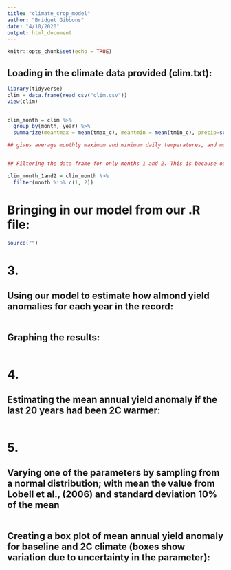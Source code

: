 ```yaml
---
title: "climate_crop_model"
author: "Bridget Gibbons"
date: "4/10/2020"
output: html_document
---
```


```r
knitr::opts_chunk$set(echo = TRUE)
```

## Loading in the climate data provided (clim.txt): 

```r

library(tidyverse)
clim = data.frame(read_csv("clim.csv"))
view(clim)


clim_month = clim %>% 
  group_by(month, year) %>% 
  summarize(meantmax = mean(tmax_c), meantmin = mean(tmin_c), precip=sum(precip)) 

## gives average monthly maximum and minimum daily temperatures, and monthly precipitation from a data frame called clim


## Filtering the data frame for only months 1 and 2. This is because our min daily temperature must be in month 2 and our precipitation must be in month 1.

clim_month_1and2 = clim_month %>% 
  filter(month %in% c(1, 2))


```

# Bringing in our model from our .R file:

```r

source("")

```

# 3. 
## Using our model to estimate how almond yield anomalies for each year in the record:

```r



```


## Graphing the results:

```r



```


# 4.
## Estimating the mean annual yield anomaly if the last 20 years had been 2C warmer:

```r



```

# 5.
## Varying one of the parameters by sampling from a normal distribution; with mean the value from Lobell et al., (2006) and standard deviation 10% of the mean

```r



```

## Creating a box plot of mean annual yield anomaly for baseline and 2C climate (boxes show variation due to uncertainty in the parameter):

```r



```
